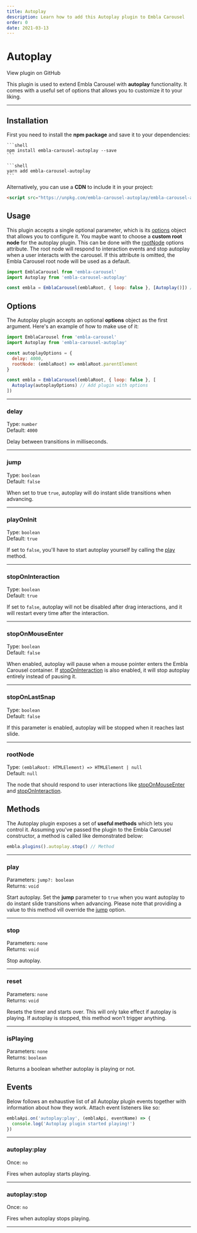 ```yaml
---
title: Autoplay
description: Learn how to add this Autoplay plugin to Embla Carousel
order: 0
date: 2021-03-13
---
```



# Autoplay

<RepositoryLink to="https://github.com/davidjerleke/embla-carousel/tree/master/packages/embla-carousel-autoplay">
  View plugin on GitHub
</RepositoryLink>

This plugin is used to extend Embla Carousel with **autoplay** functionality. It comes with a useful set of options that allows you to customize it to your liking.

---

## Installation

First you need to install the **npm package** and save it to your dependencies:

<Tabs groupId="package-manager">
  <TabsItem label="npm" value="npm">

    ```shell
    npm install embla-carousel-autoplay --save
    ```

  </TabsItem>
  <TabsItem label="yarn" value="yarn">

    ```shell
    yarn add embla-carousel-autoplay
    ```

  </TabsItem>
</Tabs>

Alternatively, you can use a **CDN** to include it in your project:

```html
<script src="https://unpkg.com/embla-carousel-autoplay/embla-carousel-autoplay.umd.js"></script>
```

## Usage

This plugin accepts a single optional parameter, which is its [options](/plugins/autoplay/#options) object that allows you to configure it. You maybe want to choose a **custom root node** for the autoplay plugin. This can be done with the [rootNode](/plugins/autoplay/#rootnode) options attribute. The root node will respond to interaction events and stop autoplay when a user interacts with the carousel. If this attribute is omitted, the Embla Carousel root node will be used as a default.

```js
import EmblaCarousel from 'embla-carousel'
import Autoplay from 'embla-carousel-autoplay'

const embla = EmblaCarousel(emblaRoot, { loop: false }, [Autoplay()]) // Add plugin
```

## Options

The Autoplay plugin accepts an optional **options** object as the first argument. Here's an example of how to make use of it:

```js
import EmblaCarousel from 'embla-carousel'
import Autoplay from 'embla-carousel-autoplay'

const autoplayOptions = {
  delay: 4000,
  rootNode: (emblaRoot) => emblaRoot.parentElement
}

const embla = EmblaCarousel(emblaRoot, { loop: false }, [
  Autoplay(autoplayOptions) // Add plugin with options
])
```

---

### delay

Type: <BrandPrimaryText>`number`</BrandPrimaryText>  
Default: <BrandSecondaryText>`4000`</BrandSecondaryText>

Delay between transitions in milliseconds.

---

### jump

Type: <BrandPrimaryText>`boolean`</BrandPrimaryText>  
Default: <BrandSecondaryText>`false`</BrandSecondaryText>

When set to true `true`, autoplay will do instant slide transitions when advancing.

---

### playOnInit

Type: <BrandPrimaryText>`boolean`</BrandPrimaryText>  
Default: <BrandSecondaryText>`true`</BrandSecondaryText>

If set to `false`, you'll have to start autoplay yourself by calling the [play](/plugins/autoplay/#play) method.

---

### stopOnInteraction

Type: <BrandPrimaryText>`boolean`</BrandPrimaryText>  
Default: <BrandSecondaryText>`true`</BrandSecondaryText>

If set to `false`, autoplay will not be disabled after drag interactions, and it will restart every time after the interaction.

---

### stopOnMouseEnter

Type: <BrandPrimaryText>`boolean`</BrandPrimaryText>  
Default: <BrandSecondaryText>`false`</BrandSecondaryText>

When enabled, autoplay will pause when a mouse pointer enters the Embla Carousel container. If [stopOnInteraction](/plugins/autoplay/#stoponinteraction) is also enabled, it will stop autoplay entirely instead of pausing it.

---

### stopOnLastSnap

Type: <BrandPrimaryText>`boolean`</BrandPrimaryText>  
Default: <BrandSecondaryText>`false`</BrandSecondaryText>

If this parameter is enabled, autoplay will be stopped when it reaches last slide.

---

### rootNode

Type: <BrandPrimaryText>`(emblaRoot: HTMLElement) => HTMLElement | null`</BrandPrimaryText>  
Default: <BrandSecondaryText>`null`</BrandSecondaryText>

The node that should respond to user interactions like [stopOnMouseEnter](/plugins/autoplay/#stoponmouseenter) and [stopOnInteraction](/plugins/autoplay/#stoponinteraction).

## Methods

The Autoplay plugin exposes a set of **useful methods** which lets you control it. Assuming you've passed the plugin to the Embla Carousel constructor, a method is called like demonstrated below:

```js
embla.plugins().autoplay.stop() // Method
```

---

### play

Parameters: <BrandPrimaryText>`jump?: boolean`</BrandPrimaryText>  
Returns: <BrandSecondaryText>`void`</BrandSecondaryText>

Start autoplay. Set the **jump** parameter to `true` when you want autoplay to do instant slide transitions when advancing. Please note that providing a value to this method vill override the [jump](/plugins/autoplay/#jump) option.

---

### stop

Parameters: <BrandPrimaryText>`none`</BrandPrimaryText>  
Returns: <BrandSecondaryText>`void`</BrandSecondaryText>

Stop autoplay.

---

### reset

Parameters: <BrandPrimaryText>`none`</BrandPrimaryText>  
Returns: <BrandSecondaryText>`void`</BrandSecondaryText>

Resets the timer and starts over. This will only take effect if autoplay is playing. If autoplay is stopped, this method won't trigger anything.

---

### isPlaying

Parameters: <BrandPrimaryText>`none`</BrandPrimaryText>  
Returns: <BrandSecondaryText>`boolean`</BrandSecondaryText>

Returns a boolean whether autoplay is playing or not.

## Events

Below follows an exhaustive list of all Autoplay plugin events together with information about how they work. Attach event listeners like so:

```ts
emblaApi.on('autoplay:play', (emblaApi, eventName) => {
  console.log('Autoplay plugin started playing!')
})
```

---

### autoplay:play

Once: <BrandPrimaryText>`no`</BrandPrimaryText>

Fires when autoplay starts playing.

---

### autoplay:stop

Once: <BrandPrimaryText>`no`</BrandPrimaryText>

Fires when autoplay stops playing.

---
